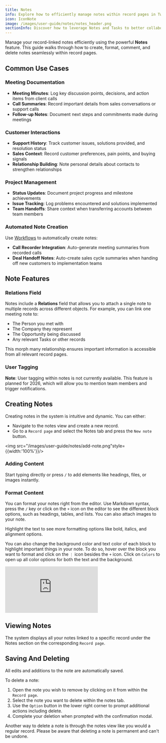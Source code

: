 ```yaml
---
title: Notes
info: Explore how to efficiently manage notes within record pages in Twenty.
icon: IconNote
image: /images/user-guide/notes/notes_header.png
sectionInfo: Discover how to leverage Notes and Tasks to better collaborate with your team.
---
```


Manage your record-linked notes efficiently using the powerful **Notes** feature. This guide walks through how to create, format, comment, and delete notes seamlessly within record pages.

## Common Use Cases

### Meeting Documentation
- **Meeting Minutes**: Log key discussion points, decisions, and action items from client calls
- **Call Summaries**: Record important details from sales conversations or support calls
- **Follow-up Notes**: Document next steps and commitments made during meetings

### Customer Interactions
- **Support History**: Track customer issues, solutions provided, and resolution status
- **Sales Context**: Record customer preferences, pain points, and buying signals
- **Relationship Building**: Note personal details about contacts to strengthen relationships

### Project Management
- **Status Updates**: Document project progress and milestone achievements
- **Issue Tracking**: Log problems encountered and solutions implemented
- **Team Handoffs**: Share context when transferring accounts between team members

### Automated Note Creation
Use [Workflows](/user-guide/section/workflows/getting-started-workflows) to automatically create notes:
- **Call Recorder Integration**: Auto-generate meeting summaries from recorded calls
- **Deal Handoff Notes**: Auto-create sales cycle summaries when handing off new customers to implementation teams

## Note Features

### Relations Field
Notes include a **Relations** field that allows you to attach a single note to multiple records across different objects. For example, you can link one meeting note to:
- The Person you met with
- The Company they represent  
- The Opportunity being discussed
- Any relevant Tasks or other records

This morph many relationship ensures important information is accessible from all relevant record pages.

### User Tagging
**Note**: User tagging within notes is not currently available. This feature is planned for 2026, which will allow you to mention team members and trigger notifications.

## Creating Notes

Creating notes in the system is intuitive and dynamic. You can either:

- Navigate to the notes view and create a new record. 
- Go to a `Record page` and select the Notes tab and press the `New note` button.

<img src="/images/user-guide/notes/add-note.png"style={{width:'100%'}}/>


### Adding Content

Start typing directly or press `/` to add elements like headings, files, or images instantly.

### Format Content

You can format your notes right from the editor. Use Markdown syntax, press the `/` key or click on the `+` icon on the editor to see the different block options, such as headings, tables, and lists. You can also attach images to your note.

Highlight the text to see more formatting options like bold, italics, and alignment options. 

You can also change the background color and text color of each block to highlight important things in your note. To do so, hover over the block you want to format and click on the `⋮` icon besides the `+` icon. Click on `Colors` to open up all color options for both the text and the background.

<div style={{padding:'69.01% 0 0 0', position:'relative', margin: '32px 0px 0px'}}>
  <iframe 
    src="https://player.vimeo.com/video/927896302?autoplay=1&loop=1&autopause=0&background=1&amp;app_id=58479" 
    frameBorder="0" 
    allow="autoplay; fullscreen; picture-in-picture; clipboard-write" 
    style={{
      position:'absolute',
      top:0,
      left:0,
      width:'100%',
      height:'100%',
      borderRadius: '16px', 
      border:'2px solid black'
    }}
    title="Export data"
  ></iframe>
</div>
<script src="https://player.vimeo.com/api/player.js"></script>

## Viewing Notes

The system displays all your notes linked to a specific record under the Notes section on the corresponding `Record page`.

## Saving And Deleting

All edits and additions to the note are automatically saved. 

To delete a note:

1. Open the note you wish to remove by clicking on it from within the `Record page`.
2. Select the note you want to delete within the notes tab.
3. Use the `Option` button in the lower right corner to prompt additional actions including delete.
4. Complete your deletion when prompted with the confirmation modal.

Another way to delete a note is through the notes view like you would a regular record. Please be aware that deleting a note is permanent and can't be undone.

<ArticleEditContent></ArticleEditContent>
